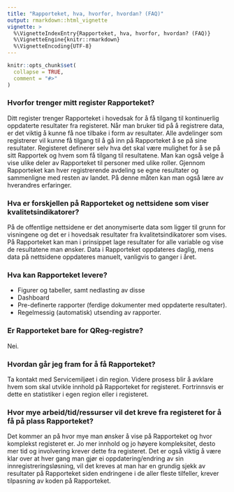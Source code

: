 ```yaml
---
title: "Rapporteket, hva, hvorfor, hvordan? (FAQ)"
output: rmarkdown::html_vignette
vignette: >
  %\VignetteIndexEntry{Rapporteket, hva, hvorfor, hvordan? (FAQ)}
  %\VignetteEngine{knitr::rmarkdown}
  %\VignetteEncoding{UTF-8}
---
```


```r
knitr::opts_chunk$set(
  collapse = TRUE,
  comment = "#>"
)
```

### Hvorfor trenger mitt register Rapporteket?
Ditt register trenger Rapporteket i hovedsak for å få tilgang til kontinuerlig oppdaterte resultater fra registeret.
Når man bruker tid på å registrere data, er det viktig å kunne få noe tilbake i form av resultater.
Alle avdelinger som registrerer vil kunne få tilgang til å gå inn på Rapporteket å se på sine resultater.
Registeret definerer selv hva det skal være mulighet for å se på sitt Rapportek og hvem som få tilgang til resultatene.
Man kan også velge å vise ulike deler av Rapporteket til personer med ulike roller.
Gjennom Rapporteket kan hver registrerende avdeling se egne resultater og sammenligne med resten av landet.
På denne måten kan man også lære av hverandres erfaringer. 

### Hva er forskjellen på Rapporteket og nettsidene som viser kvalitetsindikatorer?
På de offentlige nettsidene er det anonymiserte data som ligger til grunn for visningene og det er i hovedsak resultater fra kvalitetsindikatorer som vises.
På Rapporteket kan man i prinsippet lage resultater for alle variable og vise de resultatene man ønsker.
Data i Rapporteket oppdateres daglig, mens data på nettsidene oppdateres manuelt, vanligvis to ganger i året. 

### Hva kan Rapporteket levere?
* Figurer og tabeller, samt nedlasting av disse
* Dashboard
* Pre-definerte rapporter (ferdige dokumenter med oppdaterte resultater).
* Regelmessig (automatisk) utsending av rapporter.


### Er Rapporteket bare for QReg-registre?
Nei.

### Hvordan går jeg fram for å få Rapporteket?
Ta kontakt med Servicemiljøet i din region.
Videre prosess blir å avklare hvem som skal utvikle innhold på Rapporteket for registeret.
Fortrinnsvis er dette en statistiker i egen region eller i registeret.

### Hvor mye arbeid/tid/ressurser vil det kreve fra registeret for å få på plass Rapporteket?
Det kommer an på hvor mye man ønsker å vise på Rapporteket og hvor komplekst registeret er.
Jo mer innhold og jo høyere kompleksitet, desto mer tid og involvering krever dette fra registeret. 
Det er også viktig å være klar over at hver gang man gjør ei oppdatering/endring av sin innregistreringsløsning, vil det kreves at man har en grundig sjekk av resultater på Rapporteket siden endringene i de aller fleste tilfeller, krever tilpasning av koden på Rapporteket.

